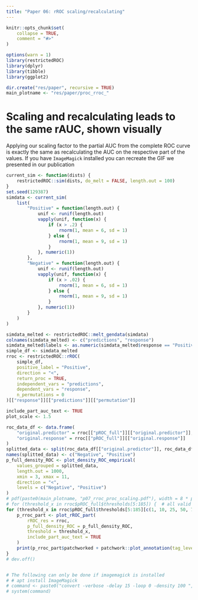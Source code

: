 ```yaml
---
title: "Paper 06: rROC scaling/recalculating"
---
```


```r
knitr::opts_chunk$set(
    collapse = TRUE,
    comment = "#>"
)
```

```r
options(warn = 1)
library(restrictedROC)
library(dplyr)
library(tibble)
library(ggplot2)

dir.create("res/paper", recursive = TRUE)
main_plotname <- "res/paper/proc_rroc_"
```

# Scaling and recalculating leads to the same rAUC, shown visually
Applying our scaling factor to the partial AUC from the complete ROC curve is exactly the same as
recalculating the AUC on the respective part of the values. If you have `ImageMagick` installed you
can recreate the GIF we presented in our publication
```r
current_sim <- function(dists) {
    restrictedROC::sim(dists, do_melt = FALSE, length.out = 100)
}
set.seed(129387)
simdata <- current_sim(
    list(
        "Positive" = function(length.out) {
            unif <- runif(length.out)
            vapply(unif, function(x) {
                if (x > .2) {
                    rnorm(1, mean = 6, sd = 1)
                } else {
                    rnorm(1, mean = 9, sd = 1)
                }
            }, numeric(1))
        },
        "Negative" = function(length.out) {
            unif <- runif(length.out)
            vapply(unif, function(x) {
                if (x > .02) {
                    rnorm(1, mean = 6, sd = 1)
                } else {
                    rnorm(1, mean = 9, sd = 1)
                }
            }, numeric(1))
        }
    )
)

simdata_melted <- restrictedROC::melt_gendata(simdata)
colnames(simdata_melted) <- c("predictions", "response")
simdata_melted$labels <- as.numeric(simdata_melted$response == "Positive")
simple_df <- simdata_melted
rroc <- restrictedROC::rROC(
    simple_df,
    positive_label = "Positive",
    direction = "<",
    return_proc = TRUE,
    independent_vars = "predictions",
    dependent_vars = "response",
    n_permutations = 0
)[["response"]][["predictions"]][["permutation"]]

include_part_auc_text <- TRUE
plot_scale <- 1.5

roc_data_df <- data.frame(
    "original.predictor" = rroc[["pROC_full"]][["original.predictor"]],
    "original.response" = rroc[["pROC_full"]][["original.response"]]
)
splitted_data <- split(roc_data_df[["original.predictor"]], roc_data_df[["original.response"]])
names(splitted_data) <- c("Negative", "Positive")
p_full_density_ROC <- plot_density_ROC_empirical(
    values_grouped = splitted_data,
    length.out = 1000,
    xmin = 3, xmax = 11,
    direction = "<",
    levels = c("Negative", "Positive")
)
# pdf(paste0(main_plotname, "p07_rroc_proc_scaling.pdf"), width = 8 * plot_scale, height = 4 * plot_scale)
# for (threshold_x in rroc$pROC_full$thresholds[5:185]) {  # all valid values
for (threshold_x in rroc$pROC_full$thresholds[5:185][c(1, 10, 25, 50, 75, 100, 125, 150, 175)]) {
    p_rroc_part <- plot_rROC_part(
        rROC_res = rroc,
        p_full_density_ROC = p_full_density_ROC,
        threshold = threshold_x,
        include_part_auc_text = TRUE
    )
    print(p_rroc_part$patchworked + patchwork::plot_annotation(tag_levels = "A"))
}
# dev.off()


# The following can only be done if imagemagick is installed
# # apt install ImageMagick
# command <- paste0("convert -verbose -delay 15 -loop 0 -density 100 ", paste0(main_plotname, "p07_rroc_proc_scaling.pdf"), " ", paste0(main_plotname, "p07_rroc_proc_scaling.gif"))
# system(command)
```

